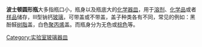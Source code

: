 {{多個問題|
{{rewrite}}
{{unreferenced|time=2016-02-14T05:10:05+00:00}}
{{expand|time=2016-02-14T05:10:05+00:00}}
}}
'''波士顿圆形瓶'''大多指瓶口小，瓶身以及瓶底大的[[化学|化学]][[器皿|器皿]]，用于[[溶剂|溶剂]]、[[化学品|化学品]]或者[[样品|样品]]储存，III型钠钙[[玻璃|玻璃]]，可带盖或不带盖，盖子种类各有不同，常见的例如：黑酚醛[[树脂|树脂]]盖，白色[[聚丙烯|聚丙烯]]盖。而瓶身分为无色或[[棕色|棕色]]等。


{{實驗室設備}}
[[Category:实验室玻璃器皿|Category:实验室玻璃器皿]]